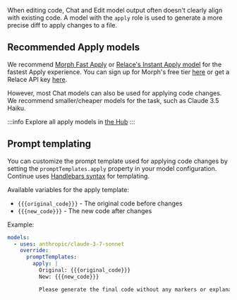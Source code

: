 When editing code, Chat and Edit model output often doesn't clearly align with existing code. A model with the `apply` role is used to generate a more precise diff to apply changes to a file.

## Recommended Apply models

We recommend [Morph Fast Apply](https://morphllm.com) or [Relace's Instant Apply model](https://hub.continue.dev/relace/instant-apply) for the fastest Apply experience. You can sign up for Morph's free tier [here](https://morphllm.com/dashboard) or get a Relace API key [here](https://app.relace.ai/settings/api-keys).

However, most Chat models can also be used for applying code changes. We recommend smaller/cheaper models for the task, such as Claude 3.5 Haiku.

:::info
Explore all apply models in [the Hub](https://hub.continue.dev/explore/models?roles=apply)
:::

## Prompt templating

You can customize the prompt template used for applying code changes by setting the `promptTemplates.apply` property in your model configuration. Continue uses [Handlebars syntax](https://handlebarsjs.com/guide/) for templating.

Available variables for the apply template:

- `{{{original_code}}}` - The original code before changes
- `{{{new_code}}}` - The new code after changes

Example:

```yaml
models:
  - uses: anthropic/claude-3-7-sonnet
    override:
      promptTemplates:
        apply: |
          Original: {{{original_code}}}
          New: {{{new_code}}}

          Please generate the final code without any markers or explanations.
```
